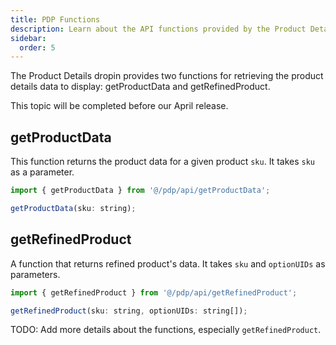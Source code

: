 ```yaml
---
title: PDP Functions
description: Learn about the API functions provided by the Product Details dropin.
sidebar:
  order: 5
---
```



The Product Details dropin provides two functions for retrieving the product details data to display: getProductData and getRefinedProduct.

<Aside type="soon" title="Coming Soon">
  This topic will be completed before our April release.
</Aside>

## getProductData

This function returns the product data for a given product `sku`. It takes `sku` as a parameter.

```javascript
import { getProductData } from '@/pdp/api/getProductData';

getProductData(sku: string);
```

## getRefinedProduct

A function that returns refined product's data. It takes `sku` and `optionUIDs` as parameters.

```js
import { getRefinedProduct } from '@/pdp/api/getRefinedProduct';

getRefinedProduct(sku: string, optionUIDs: string[]);
```

TODO: Add more details about the functions, especially `getRefinedProduct`.
